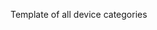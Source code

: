 <noinclude>Template of all device categories 
{{OslTemplate:LIMS/Common/Template |id_postfix=dc}}
{{OslTemplate:Helper/Docu/FormTemplate}}
</noinclude><includeonly><!-- 
-->{{OslTemplate:LIMS/Common/Category/Header
  |category_group_name=Device
  |uuid={{{uuid|}}}
  |display_name={{{display_name|}}}
  |label_lang_code={{{label_lang_code|}}}
  |alternative_labels={{{alternative_labels|}}}
  |ontology_iri={{{ontology_iri|}}}
  |sub_category_of={{{sub_category_of|}}}
  |category_type={{{category_type|}}}
  |description={{{description|}}}
}}
{{OslTemplate:LIMS/Common/Category/Footer}}
</includeonly>